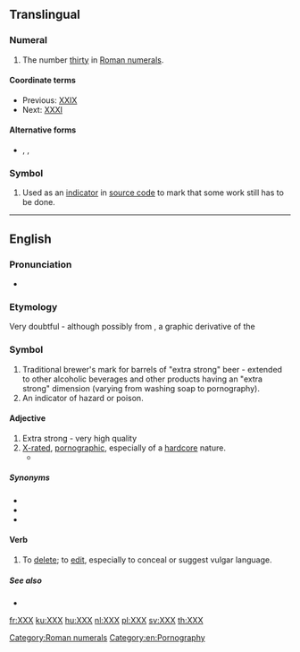 {{also|xxx|.xxx}}
==Translingual==

===Numeral===
{{mul-number}}

# The number [[thirty]] in [[Roman numerals]].

====Coordinate terms====
* Previous: [[XXIX]]
* Next: [[XXXI]]

====Alternative forms====
* {{l|mul|xxx}}, {{l|mul|XXL}}, {{l|mul|xxl}}

===Symbol===
{{head|mul|symbol}}

# {{lb|mul|computing}} Used as an [[indicator]] in [[source code]] to mark that some work still has to be done.

[[Category:Roman numerals]]

----

==English==

===Pronunciation===
* {{IPA|[ʔɛksʔɛksʔɛks]|lang=en}}

===Etymology===
Very doubtful - although possibly from {{m|en|X}}, a graphic derivative of the {{m|en|skull and crossbones||indicator of death}}

===Symbol===
{{en-symbol}}

# Traditional brewer's mark for barrels of "extra strong" beer - extended to other alcoholic beverages and other products having an "extra strong" dimension (varying from washing soap to pornography).
# An indicator of hazard or poison.

====Adjective====
{{en-adj}}

# Extra strong - very high quality
# [[X-rated]], [[pornographic]], especially of a [[hardcore]] nature.
#* {{quote-journal
|date=April 19, 2012
|author=Josh Halliday
|title=Free speech haven or lawless cesspool – can the internet be civilised?
|work=the Guardian
|url=http://www.guardian.co.uk/technology/2012/apr/19/free-speech-haven-lawless-cesspool
|page=
|passage=Other global taboos, such as sex and suicide, manifest themselves widely online, with websites offering suicide guides and Hot '''XXX''' Action seconds away at the click of a button. The UK government will come under pressure to block access to pornographic websites this year when a committee of MPs publishes its report on protecting children online.}}

=====Synonyms=====
* {{l|en|pornographic}}
* {{l|en|X-rated}}
* {{l|en|XXXX}}

====Verb====
{{en-verb|es}}

# To [[delete]]; to [[edit]], especially to conceal or suggest vulgar language.

=====See also=====
* {{l|en|grawlix}}
[[Category:en:Pornography]]

[[fr:XXX]]
[[ku:XXX]]
[[hu:XXX]]
[[nl:XXX]]
[[pl:XXX]]
[[sv:XXX]]
[[th:XXX]]